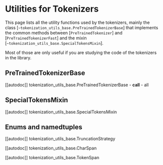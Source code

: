 <!--Copyright 2020 The HuggingFace Team. All rights reserved.

Licensed under the Apache License, Version 2.0 (the "License"); you may not use this file except in compliance with
the License. You may obtain a copy of the License at

http://www.apache.org/licenses/LICENSE-2.0

Unless required by applicable law or agreed to in writing, software distributed under the License is distributed on
an "AS IS" BASIS, WITHOUT WARRANTIES OR CONDITIONS OF ANY KIND, either express or implied. See the License for the
specific language governing permissions and limitations under the License.
-->

# Utilities for Tokenizers

This page lists all the utility functions used by the tokenizers, mainly the class
[`~tokenization_utils_base.PreTrainedTokenizerBase`] that implements the common methods between
[`PreTrainedTokenizer`] and [`PreTrainedTokenizerFast`] and the mixin
[`~tokenization_utils_base.SpecialTokensMixin`].

Most of those are only useful if you are studying the code of the tokenizers in the library.

## PreTrainedTokenizerBase

[[autodoc]] tokenization_utils_base.PreTrainedTokenizerBase
    - __call__
    - all

## SpecialTokensMixin

[[autodoc]] tokenization_utils_base.SpecialTokensMixin

## Enums and namedtuples

[[autodoc]] tokenization_utils_base.TruncationStrategy

[[autodoc]] tokenization_utils_base.CharSpan

[[autodoc]] tokenization_utils_base.TokenSpan

